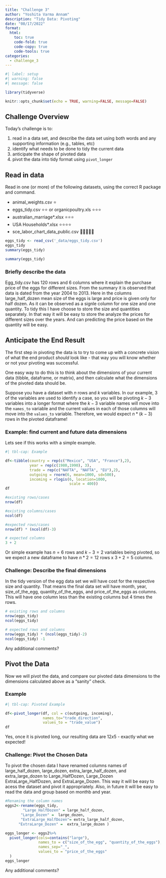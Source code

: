 ```yaml
---
title: "Challenge 3"
author: "Yoshita Varma Annam"
description: "Tidy Data: Pivoting"
date: "08/17/2022"
format:
  html:
    toc: true
    code-fold: true
    code-copy: true
    code-tools: true
categories:
  - challenge_3
---
```


```r
#| label: setup
#| warning: false
#| message: false

library(tidyverse)

knitr::opts_chunk$set(echo = TRUE, warning=FALSE, message=FALSE)
```

## Challenge Overview

Today's challenge is to:

1.  read in a data set, and describe the data set using both words and any supporting information (e.g., tables, etc)
2.  identify what needs to be done to tidy the current data
3.  anticipate the shape of pivoted data
4.  pivot the data into tidy format using `pivot_longer`

## Read in data

Read in one (or more) of the following datasets, using the correct R package and command.

-   animal_weights.csv ⭐
-   eggs_tidy.csv ⭐⭐ or organicpoultry.xls ⭐⭐⭐
-   australian_marriage\*.xlsx ⭐⭐⭐
-   USA Households\*.xlsx ⭐⭐⭐⭐
-   sce_labor_chart_data_public.csv 🌟🌟🌟🌟🌟

```r
eggs_tidy <- read_csv('_data/eggs_tidy.csv')
eggs_tidy
summary(eggs_tidy)

```

```r
summary(eggs_tidy)

```
### Briefly describe the data

Egg_tidy.csv has 120 rows and 6 columns where it explain the purchase price of the eggs for different sizes. From the summary it is observed that data is dated from the year 2004 to 2013. Here in the columns large_half_dozen mean size of the eggs is large and price is given only for half dozen. As it can be observed as a signle column for one size and one quantity. To tidy this I have choose to store the size and quantities separately. In that way it will be easy to store the analyze the prices for different sizes over the years. And can predicting the price based on the quantity will be easy.

## Anticipate the End Result

The first step in pivoting the data is to try to come up with a concrete vision of what the end product *should* look like - that way you will know whether or not your pivoting was successful.

One easy way to do this is to think about the dimensions of your current data (tibble, dataframe, or matrix), and then calculate what the dimensions of the pivoted data should be.

Suppose you have a dataset with $n$ rows and $k$ variables. In our example, 3 of the variables are used to identify a case, so you will be pivoting $k-3$ variables into a longer format where the $k-3$ variable names will move into the `names_to` variable and the current values in each of those columns will move into the `values_to` variable. Therefore, we would expect $n * (k-3)$ rows in the pivoted dataframe!

### Example: find current and future data dimensions

Lets see if this works with a simple example.

```r
#| tbl-cap: Example

df<-tibble(country = rep(c("Mexico", "USA", "France"),2),
           year = rep(c(1980,1990), 3), 
           trade = rep(c("NAFTA", "NAFTA", "EU"),2),
           outgoing = rnorm(6, mean=1000, sd=500),
           incoming = rlogis(6, location=1000, 
                             scale = 400))
df

#existing rows/cases
nrow(df)

#existing columns/cases
ncol(df)

#expected rows/cases
nrow(df) * (ncol(df)-3)

# expected columns 
3 + 2
```

Or simple example has $n = 6$ rows and $k - 3 = 2$ variables being pivoted, so we expect a new dataframe to have $n * 2 = 12$ rows x $3 + 2 = 5$ columns.

### Challenge: Describe the final dimensions

In the tidy version of the egg data set we will have cost for the respective size and quantity. That means the final data set will have month, year, size_of_the_egg, quantity_of_the_eggs, and price_of_the_eggs as columns. This will have one column less than the existing columns but 4 times the rows.

```r
# existing rows and columns
nrow(eggs_tidy)
ncol(eggs_tidy)

```

```r
# expected rows and columns
nrow(eggs_tidy) * (ncol(eggs_tidy)-2)
ncol(eggs_tidy) -1

```
Any additional comments?

## Pivot the Data

Now we will pivot the data, and compare our pivoted data dimensions to the dimensions calculated above as a "sanity" check.

### Example

```r
#| tbl-cap: Pivoted Example

df<-pivot_longer(df, col = c(outgoing, incoming),
                 names_to="trade_direction",
                 values_to = "trade_value")
df
```

Yes, once it is pivoted long, our resulting data are $12x5$ - exactly what we expected!

### Challenge: Pivot the Chosen Data

To pivot the chosen data I have renamed columns names of large_half_dozen, large_dozen, extra_large_half_dozen, and extra_large_dozen to Large_HalfDozen, Large_Dozen ExtraLarge_HalfDozen, and ExtraLarge_Dozen. This way it will be easy to acess the dataset and pivot it appropriately. Also, in future it will be easy to read the data and group based on monthb and year.

```r
#Renaming the column names 
eggs2<-rename(eggs_tidy,
        "Large_HalfDozen" = large_half_dozen, 
       "Large_Dozen" =  large_dozen,
       "ExtraLarge_HalfDozen"= extra_large_half_dozen, 
      "ExtraLarge_Dozen" =  extra_large_dozen )
```

```r
eggs_longer <- eggs2%>%
  pivot_longer(cols=contains("large"),
               names_to = c("size_of_the_egg", "quantity_of_the_eggs"),
               names_sep="_",
               values_to = "price_of_the_eggs"
  )
eggs_longer

```

Any additional comments?
